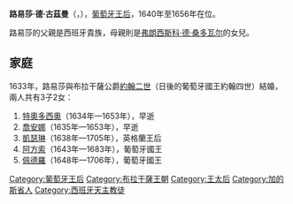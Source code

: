 {{Unreferenced|time=2020-09-30T01:11:10+00:00}}
{{Infobox royalty|consort=yes
| name         = 路易莎·德·古茲曼
| image        = Luisa Francisca de Guzmán y Medina Sidonia atribuible a Alonso Cano.png
| succession   = 葡萄牙王后
| reign        = 1640年12月1日 — 1656年11月6日
| birth_date   = {{Birth date|1613|10|31|df= y}}
| birth_place  = [[桑卢卡尔-德巴拉梅达|桑盧卡爾]]
| death_date   = {{Death date and age|1666|2|27|1613|10|31|df= y}}
| death_place  = [[里斯本|里斯本]]
| burial_place = [[城外聖文生修道院|城外聖文生修道院]]
| full name    = Luisa María Francisca de Guzmán y Sandoval
| house        = [[梅迪納-西多尼亞公爵|梅迪納-西多尼亞]]
| father       = [[曼紐·佩雷斯·古茲曼|曼紐·佩雷斯·古茲曼]]
| mother       = [[胡安娜·戈梅茲·桑多瓦爾|胡安娜·戈梅茲·桑多瓦爾]]
| religion     = [[羅馬天主教|羅馬天主教]]
| signature    = Assinatura D. Luísa de Gusmão.svg
}}

'''路易莎·德·古茲曼'''（{{lang-es|Luisa de Guzmán}}，{{bd|1613年|10月13日|1666年|2月27日}}），[[葡萄牙君主配偶列表|葡萄牙王后]]，1640年至1656年在位。

路易莎的父親是西班牙貴族{{le|曼紐·佩雷斯·古茲曼|Manuel Pérez de Guzmán y Silva, 8th Duke of Medina Sidonia}}，母親則是[[弗朗西斯科·德·桑多瓦尔|弗朗西斯科·德·桑多瓦尔]]的女兒。

== 家庭 ==
1633年，路易莎與布拉干薩公爵[[若昂四世|約翰二世]]（日後的葡萄牙國王約翰四世）結婚，兩人共有3子2女：
# [[特奧多西奧_(巴西親王)|特奧多西奧]]（1634年—1653年），早逝
# [[貝拉女親王喬安娜|喬安娜]]（1635年—1653年），早逝
# [[布拉干薩的凱瑟琳|凱瑟琳]]（1638年—1705年），英格蘭王后
# [[阿方索六世_(葡萄牙)|阿方索]]（1643年—1683年），葡萄牙國王
# [[佩德羅二世_(葡萄牙)|佩德羅]]（1648年—1706年），葡萄牙國王

{{normdaten}}
[[Category:葡萄牙王后|Category:葡萄牙王后]]
[[Category:布拉干薩王朝|Category:布拉干薩王朝]]
[[Category:王太后|Category:王太后]]
[[Category:加的斯省人|Category:加的斯省人]]
[[Category:西班牙天主教徒|Category:西班牙天主教徒]]